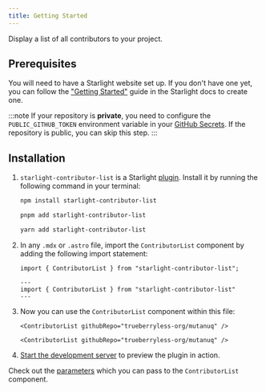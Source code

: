 ```yaml
---
title: Getting Started
---
```


Display a list of all contributors to your project.

## Prerequisites

You will need to have a Starlight website set up.
If you don't have one yet, you can follow the ["Getting Started"](https://starlight.astro.build/getting-started) guide in the Starlight docs to create one.

:::note
If your repository is **private**, you need to configure the `PUBLIC_GITHUB_TOKEN` environment variable in your [GitHub Secrets](https://docs.github.com/en/actions/security-for-github-actions/security-guides/using-secrets-in-github-actions). If the repository is public, you can skip this step.
:::

## Installation


<Steps>

1.  `starlight-contributor-list` is a Starlight [plugin](https://starlight.astro.build/reference/plugins/). Install it by running the following command in your terminal:

    <Tabs syncKey="pkg">

    <TabItem label="npm">

    ```sh
    npm install starlight-contributor-list
    ```

    </TabItem>

    <TabItem label="pnpm">

    ```sh
    pnpm add starlight-contributor-list
    ```

    </TabItem>

    <TabItem label="Yarn">

    ```sh
    yarn add starlight-contributor-list
    ```

    </TabItem>

    </Tabs>

2.  In any `.mdx` or `.astro` file, import the `ContributorList` component by adding the following import statement:

    <Tabs syncKey="file">

    <TabItem label="mdx">

    ```mdx
    import { ContributorList } from "starlight-contributor-list";
    ```

    </TabItem>

    <TabItem label="astro">

    ```astro
    ---
    import { ContributorList } from "starlight-contributor-list"
    ---
    ```

    </TabItem>

    </Tabs>

3.  Now you can use the `ContributorList` component within this file:

    <Tabs syncKey="file">

    <TabItem label="mdx">

    ```mdx
    <ContributorList githubRepo="trueberryless-org/mutanuq" />
    ```

    </TabItem>

    <TabItem label="astro">

    ```astro
    <ContributorList githubRepo="trueberryless-org/mutanuq" />
    ```

    </TabItem>

    </Tabs>

4.  [Start the development server](https://starlight.astro.build/getting-started/#start-the-development-server) to preview the plugin in action.

</Steps>

Check out the [parameters](/parameters) which you can pass to the `ContributorList` component.
